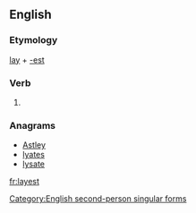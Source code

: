 ==English==

===Etymology===
[[lay]] + [[-est]]

===Verb===
{{en-verb form}}

# {{archaic}} {{form of|Second-person singular simple present form|lay}}

===Anagrams===
* [[Astley#English|Astley]]
* [[lyates#English|lyates]]
* [[lysate#English|lysate]]

[[Category:English second-person singular forms]]

[[fr:layest]]